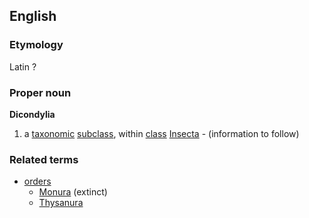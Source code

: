 ==English==
===Etymology===
Latin ?
===Proper noun===
{{wikipedia}}
'''Dicondylia'''
#a [[taxonomic]] [[subclass]], within [[class]] [[Insecta]] - (information to follow)
===Related terms===
{{wikispecies}}
*[[order]]s
**[[Monura]] (extinct)
**[[Thysanura]]